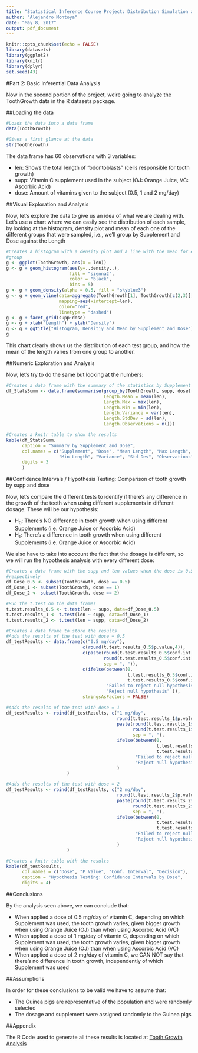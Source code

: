 ```yaml
---
title: "Statistical Inference Course Project: Distribution Simulation and Basic Inferential Data Analysis - Part 2"
author: "Alejandro Montoya"
date: "May 8, 2017"
output: pdf_document
---
```


```r
knitr::opts_chunk$set(echo = FALSE)
library(datasets)
library(ggplot2)
library(knitr)
library(dplyr)
set.seed(43)
```

#Part 2: Basic Inferential Data Analysis

Now in the second portion of the project, we're going to analyze the ToothGrowth data in the R datasets package.

##Loading the data

``` r
#Loads the data into a data frame
data(ToothGrowth)

#Gives a first glance at the data
str(ToothGrowth)

```

The data frame has 60 observations with 3 variables: 

* len: Shows the total length  of "odontoblasts" (cells responsible for tooth growth)
* supp: Vitamin C supplement used in the subject (OJ: Orange Juice, VC: Ascorbic Acid)
* dose: Amount of vitamins given to the subject (0.5, 1 and 2 mg/day)

##Visual Exploration and Analysis

Now, let's explore the data to give us an idea of what we are dealing with. Let's use a chart where we can easily see the distribution of each sample, by looking at the histogram, density plot and mean of each one of the different groups that were sampled, i.e., we'll group by Supplement and Dose against the Length  \hfill\break

``` r
#Creates a histogram with a density plot and a line with the mean for every
#group
g <- ggplot(ToothGrowth, aes(x = len))
g <- g + geom_histogram(aes(y=..density..), 
                        fill = "sienna2", 
                        color = "black", 
                        bins = 5)
g <- g + geom_density(alpha = 0.5, fill = "skyblue3")
g <- g + geom_vline(data=aggregate(ToothGrowth[1], ToothGrowth[c(2,3)], mean), 
                    mapping=aes(xintercept=len), 
                    color="red", 
                    linetype = "dashed") 
g <- g + facet_grid(supp~dose)
g <- g + xlab("Length") + ylab("Density") 
g <- g + ggtitle("Histogram, Densitiy and Mean by Supplement and Dose")
g
```

This chart clearly shows us the distribution of each test group, and how the mean of the length varies from one group to another.  

##Numeric Exploration and Analysis

Now, let's try to do the same but looking at the numbers: \hfill\break

``` r
#Creates a data frame with the summary of the statistics by Supplement and Dose
df_StatsSumm <- data.frame(summarise(group_by(ToothGrowth, supp, dose), 
                                     Length.Mean = mean(len), 
                                     Length.Max = max(len), 
                                     Length.Min = min(len), 
                                     Length.Variance = var(len), 
                                     Length.StdDev = sd(len), 
                                     Length.Observations = n()))

#Creates a knitr table to show the results
kable(df_StatsSumm, 
      caption = "Summary by Supplement and Dose", 
      col.names = c("Supplement", "Dose", "Mean Length", "Max Length", 
                    "Min Length", "Variance", "Std Dev", "Observations"),
      digits = 3
      )
```

##Confidence Intervals / Hypothesis Testing: Comparison of tooth growth by supp and dose

Now, let's compare the different tests to identify if there's any difference in the growth of the teeth when using different supplements in different dosage. These will be our hypothesis:

* H~0~: There's NO difference in tooth growth when using different Supplements (i.e. Orange Juice or Ascorbic Acid)
* H~1~: There's a difference in tooth growth when using different Supplements (i.e. Orange Juice or Ascorbic Acid)

We also have to take into account the fact that the dosage is different, so we will run the hypothesis analysis with every different dose: \hfill\break

``` r
#Creates a data frame with the supp and len values when the dose is 0.5, 1 and 2 
#respectively
df_Dose_0.5 <- subset(ToothGrowth, dose == 0.5)
df_Dose_1 <- subset(ToothGrowth, dose == 1)
df_Dose_2 <- subset(ToothGrowth, dose == 2)

#Run the t.test on the data frames
t.test.results_0.5 <- t.test(len ~ supp, data=df_Dose_0.5)
t.test.results_1 <- t.test(len ~ supp, data=df_Dose_1)
t.test.results_2 <- t.test(len ~ supp, data=df_Dose_2)

#Creates a data frame to store the results
#Adds the results of the test with dose = 0.5
df_testResults <- data.frame(c("0.5 mg/day"), 
                             c(round(t.test.results_0.5$p.value,4)), 
                             c(paste(round(t.test.results_0.5$conf.int[1],2), 
                                     round(t.test.results_0.5$conf.int[2],2), 
                                     sep = ", ")),
                             c(ifelse(between(0, 
                                              t.test.results_0.5$conf.int[1], 
                                              t.test.results_0.5$conf.int[2]), 
                                      "Failed to reject null hypothesis", 
                                      "Reject null hypothesis" )),
                             stringsAsFactors = FALSE)

#Adds the results of the test with dose = 1
df_testResults <- rbind(df_testResults, c("1 mg/day", 
                                          round(t.test.results_1$p.value,4), 
                                          paste(round(t.test.results_1$conf.int[1],2), 
                                                round(t.test.results_1$conf.int[2],2), 
                                                sep = ", "),
                                          ifelse(between(0, 
                                                         t.test.results_1$conf.int[1], 
                                                         t.test.results_1$conf.int[2]), 
                                                 "Failed to reject null hypothesis", 
                                                 "Reject null hypothesis" )
                                          )
                       )

#Adds the results of the test with dose = 2
df_testResults <- rbind(df_testResults, c("2 mg/day", 
                                          round(t.test.results_2$p.value,4), 
                                          paste(round(t.test.results_2$conf.int[1],2), 
                                                round(t.test.results_2$conf.int[2],2), 
                                                sep = ", "),
                                          ifelse(between(0, 
                                                         t.test.results_2$conf.int[1], 
                                                         t.test.results_2$conf.int[2]), 
                                                 "Failed to reject null hypothesis", 
                                                 "Reject null hypothesis" )
                                          )
                       )

#Creates a knitr table with the results
kable(df_testResults, 
      col.names = c("Dose", "P Value", "Conf. Interval", "Decision"),
      caption = "Hypothesis Testing: Confidence Intervals by Dose",
      digits = 4)
```

##Conclusions

By the analysis seen above, we can conclude that:

* When applied a dose of 0.5 mg/day of vitamin C, depending on which Supplement was used, the tooth growth varies, given bigger growth when using Orange Juice (OJ) than when using Ascorbic Acid (VC)
* When applied a dose of 1 mg/day of vitamin C, depending on which Supplement was used, the tooth growth varies, given bigger growth when using Orange Juice (OJ) than when using Ascorbic Acid (VC)
* When applied a dose of 2 mg/day of vitamin C, we CAN NOT say that there's no difference in tooth growth, independently of which Supplement was used

##Assumptions

In order for these conclusions to be valid we have to assume that:

* The Guinea pigs are representative of the population and were randomly selected
* The dosage and supplement were assigned randomly to the Guinea pigs

##Appendix

The R Code used to generate all these results is located at [Tooth Growth Analysis](https://github.com/alemontoya/Statistical-Inference/blob/master/ToothGrowthAnalysis.R)